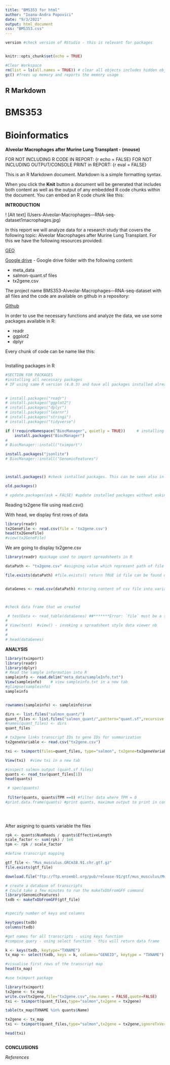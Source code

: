 ```yaml
---
title: "BMS353 for html"
author: "Ioana-Andra Popovici"
date: "9/3/2021"
output: html_document
css: "BMS353.css"
---
```

```r
version #check version of RStudio - this is relevant for packages 
```

```r
```

```r
knitr::opts_chunk$set(echo = TRUE)
```

```r
#Clear Workspace
rm(list = ls(all.names = TRUE)) # clear all objects includes hidden objects.
gc() #frees up memory and reports the memory usage
```

## R Markdown

# **BMS353**

# **Bioinformatics**

<div>**Alveolar Macrophages after Murine Lung Transplant -
(mouse)**

FOR NOT INCLUDING R CODE IN REPORT: {r echo = FALSE}
FOR NOT INCLUDING OUTPUT/CONSOLE PRINT in REPORT: {r eval = FALSE}

This is an R Markdown document. Markdown is a simple formatting syntax.

When you click the **Knit** button a document will be generated that includes both content as well as the output of any embedded R code chunks within the document. You can embed an R code chunk like this:
</div>


<div>
**INTRODUCTION**

! [Alt text] (Users\Andr\Documents\BMS353-Alveolar-Macrophages---RNA-seq-dataset\images\image1macrophages.jpg)

In this report we will analyze data for a research study that covers the following topic: Alveolar Macrophages after Murine Lung Transplant. For this we have the following resources provided:

[GEO](https://www.ncbi.nlm.nih.gov/geo/query/acc.cgi?acc=GSE116583)

[Google drive](https://drive.google.com/drive/folders/1AqYi0Ps5t5xo6XYWXjOtO6eDOMpT1ADE) - Google drive folder with the following content:

* meta_data
* salmon-quant.sf files
* tx2gene.csv
</div>

The project name BMS353-Alveolar-Macrophages---RNA-seq-dataset with all files and the code are available on github in a repository:

[Github](https://github.com/IoanaAndra/BMS353-Alveolar-Macrophages---RNA-seq-dataset)


In order to use the necessary functions and analyze the data, we use some packages available in R:

* readr
* ggplot2
* dplyr

Every chunk of code can be name like this:
```r

```

Installing packages in R

```r
#SECTION FOR PACKAGES
#installing all necessary packages
# IF using same R version (4.0.3) and have all packages installed already, all lines of this section can remain commented 

 
# install.packages("readr")
# install.packages("ggplot2")
# install.packages("dplyr")
# install.packages("learnr")
# install.packages("stringi")
# install.packages("tidyverse")

if (!requireNamespace("BiocManager", quietly = TRUE))     # installing tximport
    install.packages("BiocManager")
# 
# BiocManager::install("tximport")

install.packages("jsonlite")
# BiocManager::install("GenomicFeatures")



install.packages() #check isntalled packages. This can be seen also in Packages tab

old.packages() 

# update.packages(ask = FALSE) #update installed packages without asking permission from user

```

Reading tx2gene file using read.csv()

With head, we display first rows of data
```r
library(readr)
tx2GeneFile <- read.csv(file = 'tx2gene.csv')
head(tx2GeneFile)
#view(tx2GeneFile)
```



We are going to display tx2gene.csv

```r

library(readr) #package used to import spreadsheets in R

dataPath <- "tx2gene.csv" #asigning value which represent path of file

file.exists(dataPath) #file.exists() return TRUE id file can be found or FALSE if it is not found


dataGenes <- read.csv(dataPath) #storing content of csv file into variable data_genes



#check data frame that we created

 # testData <- read_table(dataGenes) ##*******Error: `file` must be a string, raw vector or a connection.
# 
# View(test)  #view() - invoking a spreadsheet style data viewer nb
# 
# 
# head(dataGenes)

```

**ANALYSIS**


```r


library(tximport)
library(readr)
library(dplyr)
# Read the sample information into R
sampleinfo <- read.delim("meta_data/sampleInfo.txt")
View(sampleinfo)    # view sampleinfo.txt in a new tab
#glimpse(sampleinfo)
sampleinfo


rownames(sampleinfo) <- sampleinfo$run 

dirs <- list.files("salmon_quant/")
quant_files <- list.files("salmon_quant/",pattern="quant.sf",recursive = TRUE,full.names = TRUE)
#names(quant_files) <- dirs
quant_files

# tx2gene links transcript IDs to gene IDs for summarization
tx2geneVariable <- read.csv("tx2gene.csv")

txi <- tximport(files=quant_files, type="salmon", tx2gene=tx2geneVariable)

View(txi)  #view txi in a new tab

#inspect salmon output (quant.sf files)
quants <- read_tsv(quant_files[1])
head(quants)

 # spec(quants)
 
 filter(quants, quants$TPM ==0) #filter data where TPM = 0
#print.data.frame(quants) #print quants, maximum output to print in console 200 lines
 

 
```


After asigning to quants variable the files


```r
rpk <- quants$NumReads / quants$EffectiveLength
scale_factor <- sum(rpk) / 1e6
tpm <- rpk / scale_factor

#define transcript mapping

gtf_file <- "Mus_musculus.GRCm38.91.chr.gtf.gz"
file.exists(gtf_file)

download.file("ftp://ftp.ensembl.org/pub/release-91/gtf/mus_musculus/Mus_musculus.GRCm38.91.chr.gtf.gz",destfile = gtf_file) #gtf based on organism of interest

# create a database of transcripts
# Could take a few minutes to run the makeTxDbFromGFF command
library(GenomicFeatures)
txdb <- makeTxDbFromGFF(gtf_file)


#specify number of keys and columns

keytypes(txdb)
columns(txdb)

#get names for all transcripts - using keys function
#compose query - using select function - this will return data frame

k <- keys(txdb, keytype="TXNAME")
tx_map <- select(txdb, keys = k, columns="GENEID", keytype = "TXNAME")

#visualise first rows of the transcript map
head(tx_map)
```



``` r
#use tximport package

library(tximport)
tx2gene <- tx_map
write.csv(tx2gene,file="tx2gene.csv",row.names = FALSE,quote=FALSE)
txi <- tximport(quant_files,type="salmon",tx2gene = tx2gene)

table(tx_map$TXNAME %in% quants$Name)

tx2gene <- tx_map
txi <- tximport(quant_files,type="salmon",tx2gene = tx2gene,ignoreTxVersion = TRUE)

head(txi)

```
```r

```



**CONCLUSIONS**





*References*